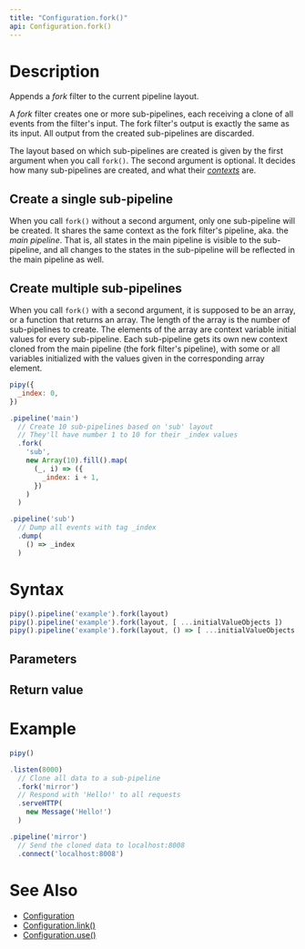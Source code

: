 ```yaml
---
title: "Configuration.fork()"
api: Configuration.fork()
---
```


# Description

Appends a _fork_ filter to the current pipeline layout.

A _fork_ filter creates one or more sub-pipelines, each receiving a clone of all events from the filter's input. The fork filter's output is exactly the same as its input. All output from the created sub-pipelines are discarded.

The layout based on which sub-pipelines are created is given by the first argument when you call `fork()`. The second argument is optional. It decides how many sub-pipelines are created, and what their [_contexts_](/concepts#context) are.

## Create a single sub-pipeline

When you call `fork()` without a second argument, only one sub-pipeline will be created. It shares the same context as the fork filter's pipeline, aka. the _main pipeline_. That is, all states in the main pipeline is visible to the sub-pipeline, and all changes to the states in the sub-pipeline will be reflected in the main pipeline as well.

## Create multiple sub-pipelines

When you call `fork()` with a second argument, it is supposed to be an array, or a function that returns an array. The length of the array is the number of sub-pipelines to create. The elements of the array are context variable initial values for every sub-pipeline. Each sub-pipeline gets its own new context cloned from the main pipeline (the fork filter's pipeline), with some or all variables initialized with the values given in the corresponding array element.

``` js
pipy({
  _index: 0,
})

.pipeline('main')
  // Create 10 sub-pipelines based on 'sub' layout
  // They'll have number 1 to 10 for their _index values
  .fork(
    'sub',
    new Array(10).fill().map(
      (_, i) => ({
        _index: i + 1,
      })
    )
  )

.pipeline('sub')
  // Dump all events with tag _index
  .dump(
    () => _index
  )
```

# Syntax

``` js
pipy().pipeline('example').fork(layout)
pipy().pipeline('example').fork(layout, [ ...initialValueObjects ])
pipy().pipeline('example').fork(layout, () => [ ...initialValueObjects ])
```

## Parameters

<Parameters/>

## Return value

<ReturnValue/>

# Example

``` js
pipy()

.listen(8000)
  // Clone all data to a sub-pipeline
  .fork('mirror')
  // Respond with 'Hello!' to all requests
  .serveHTTP(
    new Message('Hello!')
  )

.pipeline('mirror')
  // Send the cloned data to localhost:8008
  .connect('localhost:8008')
```

# See Also

* [Configuration](/reference/api/Configuration)
* [Configuration.link()](/reference/api/Configuration/link)
* [Configuration.use()](/reference/api/Configuration/use)
